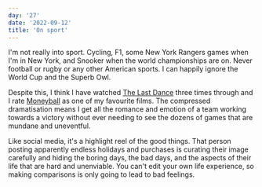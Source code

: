 ```yaml
---
day: '27'
date: '2022-09-12'
title: 'On sport'
---
```


I'm not really into sport. Cycling, F1, some New York Rangers games when I'm in New York, and Snooker when the world championships are on. Never football or rugby or any other American sports. I can happily ignore the World Cup and the Superb Owl.

Despite this, I think I have watched [The Last Dance](<https://en.wikipedia.org/wiki/The_Last_Dance_(miniseries)>) three times through and I rate [Moneyball](<https://en.wikipedia.org/wiki/Moneyball_(film)>) as one of my favourite films. The compressed dramatisation means I get all the romance and emotion of a team working towards a victory without ever needing to see the dozens of games that are mundane and uneventful.

Like social media, it's a highlight reel of the good things. That person posting apparently endless holidays and purchases is curating their image carefully and hiding the boring days, the bad days, and the aspects of their life that are hard and unenviable. You can't edit your own life experience, so making comparisons is only going to lead to bad feelings.
